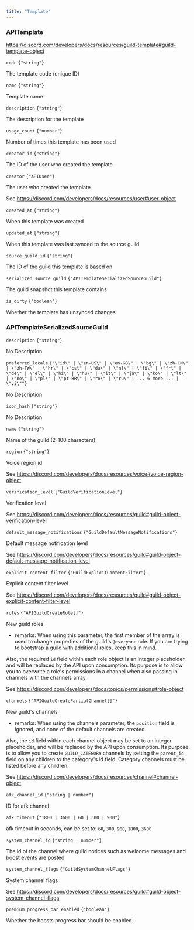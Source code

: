 ```yaml
---
title: "Template"
---
```

                 
### APITemplate

https://discord.com/developers/docs/resources/guild-template#guild-template-object

<div className='*:border-b [&>*:last-child]:border-b-0'><div className='text-sm text-fd-muted-foreground py-4'>

<div className="flex flex-row items-center gap-4">
  <code className="text-sm">code</code>
  <code className="text-fd-muted-foreground">{"string"}</code>
</div>

The template code (unique ID)



</div>
<div className='text-sm text-fd-muted-foreground py-4'>

<div className="flex flex-row items-center gap-4">
  <code className="text-sm">name</code>
  <code className="text-fd-muted-foreground">{"string"}</code>
</div>

Template name



</div>
<div className='text-sm text-fd-muted-foreground py-4'>

<div className="flex flex-row items-center gap-4">
  <code className="text-sm">description</code>
  <code className="text-fd-muted-foreground">{"string"}</code>
</div>

The description for the template



</div>
<div className='text-sm text-fd-muted-foreground py-4'>

<div className="flex flex-row items-center gap-4">
  <code className="text-sm">usage_count</code>
  <code className="text-fd-muted-foreground">{"number"}</code>
</div>

Number of times this template has been used



</div>
<div className='text-sm text-fd-muted-foreground py-4'>

<div className="flex flex-row items-center gap-4">
  <code className="text-sm">creator_id</code>
  <code className="text-fd-muted-foreground">{"string"}</code>
</div>

The ID of the user who created the template



</div>
<div className='text-sm text-fd-muted-foreground py-4'>

<div className="flex flex-row items-center gap-4">
  <code className="text-sm">creator</code>
  <code className="text-fd-muted-foreground">{"APIUser"}</code>
</div>

The user who created the template

See https://discord.com/developers/docs/resources/user#user-object



</div>
<div className='text-sm text-fd-muted-foreground py-4'>

<div className="flex flex-row items-center gap-4">
  <code className="text-sm">created_at</code>
  <code className="text-fd-muted-foreground">{"string"}</code>
</div>

When this template was created



</div>
<div className='text-sm text-fd-muted-foreground py-4'>

<div className="flex flex-row items-center gap-4">
  <code className="text-sm">updated_at</code>
  <code className="text-fd-muted-foreground">{"string"}</code>
</div>

When this template was last synced to the source guild



</div>
<div className='text-sm text-fd-muted-foreground py-4'>

<div className="flex flex-row items-center gap-4">
  <code className="text-sm">source_guild_id</code>
  <code className="text-fd-muted-foreground">{"string"}</code>
</div>

The ID of the guild this template is based on



</div>
<div className='text-sm text-fd-muted-foreground py-4'>

<div className="flex flex-row items-center gap-4">
  <code className="text-sm">serialized_source_guild</code>
  <code className="text-fd-muted-foreground">{"APITemplateSerializedSourceGuild"}</code>
</div>

The guild snapshot this template contains



</div>
<div className='text-sm text-fd-muted-foreground py-4'>

<div className="flex flex-row items-center gap-4">
  <code className="text-sm">is_dirty</code>
  <code className="text-fd-muted-foreground">{"boolean"}</code>
</div>

Whether the template has unsynced changes



</div></div>

### APITemplateSerializedSourceGuild



<div className='*:border-b [&>*:last-child]:border-b-0'><div className='text-sm text-fd-muted-foreground py-4'>

<div className="flex flex-row items-center gap-4">
  <code className="text-sm">description</code>
  <code className="text-fd-muted-foreground">{"string"}</code>
</div>

No Description



</div>
<div className='text-sm text-fd-muted-foreground py-4'>

<div className="flex flex-row items-center gap-4">
  <code className="text-sm">preferred_locale</code>
  <code className="text-fd-muted-foreground">{"\"id\" | \"en-US\" | \"en-GB\" | \"bg\" | \"zh-CN\" | \"zh-TW\" | \"hr\" | \"cs\" | \"da\" | \"nl\" | \"fi\" | \"fr\" | \"de\" | \"el\" | \"hi\" | \"hu\" | \"it\" | \"ja\" | \"ko\" | \"lt\" | \"no\" | \"pl\" | \"pt-BR\" | \"ro\" | \"ru\" | ... 6 more ... | \"vi\""}</code>
</div>

No Description



</div>
<div className='text-sm text-fd-muted-foreground py-4'>

<div className="flex flex-row items-center gap-4">
  <code className="text-sm">icon_hash</code>
  <code className="text-fd-muted-foreground">{"string"}</code>
</div>

No Description



</div>
<div className='text-sm text-fd-muted-foreground py-4'>

<div className="flex flex-row items-center gap-4">
  <code className="text-sm">name</code>
  <code className="text-fd-muted-foreground">{"string"}</code>
</div>

Name of the guild (2-100 characters)



</div>
<div className='text-sm text-fd-muted-foreground py-4'>

<div className="flex flex-row items-center gap-4">
  <code className="text-sm">region</code>
  <code className="text-fd-muted-foreground">{"string"}</code>
</div>

Voice region id

See https://discord.com/developers/docs/resources/voice#voice-region-object



</div>
<div className='text-sm text-fd-muted-foreground py-4'>

<div className="flex flex-row items-center gap-4">
  <code className="text-sm">verification_level</code>
  <code className="text-fd-muted-foreground">{"GuildVerificationLevel"}</code>
</div>

Verification level

See https://discord.com/developers/docs/resources/guild#guild-object-verification-level



</div>
<div className='text-sm text-fd-muted-foreground py-4'>

<div className="flex flex-row items-center gap-4">
  <code className="text-sm">default_message_notifications</code>
  <code className="text-fd-muted-foreground">{"GuildDefaultMessageNotifications"}</code>
</div>

Default message notification level

See https://discord.com/developers/docs/resources/guild#guild-object-default-message-notification-level



</div>
<div className='text-sm text-fd-muted-foreground py-4'>

<div className="flex flex-row items-center gap-4">
  <code className="text-sm">explicit_content_filter</code>
  <code className="text-fd-muted-foreground">{"GuildExplicitContentFilter"}</code>
</div>

Explicit content filter level

See https://discord.com/developers/docs/resources/guild#guild-object-explicit-content-filter-level



</div>
<div className='text-sm text-fd-muted-foreground py-4'>

<div className="flex flex-row items-center gap-4">
  <code className="text-sm">roles</code>
  <code className="text-fd-muted-foreground">{"APIGuildCreateRole[]"}</code>
</div>

New guild roles

- remarks:
When using this parameter, the first member of the array is used to change properties of the guild's `@everyone` role.
If you are trying to bootstrap a guild with additional roles, keep this in mind.

Also, the required `id` field within each role object is an integer placeholder,
and will be replaced by the API upon consumption. Its purpose is to allow you to overwrite a role's permissions
in a channel when also passing in channels with the channels array.

See https://discord.com/developers/docs/topics/permissions#role-object

</div>
<div className='text-sm text-fd-muted-foreground py-4'>

<div className="flex flex-row items-center gap-4">
  <code className="text-sm">channels</code>
  <code className="text-fd-muted-foreground">{"APIGuildCreatePartialChannel[]"}</code>
</div>

New guild's channels

- remarks:
When using the channels parameter, the `position` field is ignored, and none of the default channels are created.

Also, the `id` field within each channel object may be set to an integer placeholder,
and will be replaced by the API upon consumption. Its purpose is to allow you to create `GUILD_CATEGORY` channels
by setting the `parent_id` field on any children to the category's id field.
Category channels must be listed before any children.

See https://discord.com/developers/docs/resources/channel#channel-object

</div>
<div className='text-sm text-fd-muted-foreground py-4'>

<div className="flex flex-row items-center gap-4">
  <code className="text-sm">afk_channel_id</code>
  <code className="text-fd-muted-foreground">{"string | number"}</code>
</div>

ID for afk channel



</div>
<div className='text-sm text-fd-muted-foreground py-4'>

<div className="flex flex-row items-center gap-4">
  <code className="text-sm">afk_timeout</code>
  <code className="text-fd-muted-foreground">{"1800 | 3600 | 60 | 300 | 900"}</code>
</div>

afk timeout in seconds, can be set to: `60`, `300`, `900`, `1800`, `3600`



</div>
<div className='text-sm text-fd-muted-foreground py-4'>

<div className="flex flex-row items-center gap-4">
  <code className="text-sm">system_channel_id</code>
  <code className="text-fd-muted-foreground">{"string | number"}</code>
</div>

The id of the channel where guild notices such as welcome messages and boost events are posted



</div>
<div className='text-sm text-fd-muted-foreground py-4'>

<div className="flex flex-row items-center gap-4">
  <code className="text-sm">system_channel_flags</code>
  <code className="text-fd-muted-foreground">{"GuildSystemChannelFlags"}</code>
</div>

System channel flags

See https://discord.com/developers/docs/resources/guild#guild-object-system-channel-flags



</div>
<div className='text-sm text-fd-muted-foreground py-4'>

<div className="flex flex-row items-center gap-4">
  <code className="text-sm">premium_progress_bar_enabled</code>
  <code className="text-fd-muted-foreground">{"boolean"}</code>
</div>

Whether the boosts progress bar should be enabled.



</div></div>